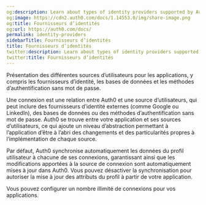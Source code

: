 ```yaml
---
og:description: Learn about types of identity providers supported by Auth0.
og:image: https://cdn2.auth0.com/docs/1.14553.0/img/share-image.png
og:title: Fournisseurs d’identités
og:url: https://auth0.com/docs/
permalink: identity-providers
sidebarTitle: Fournisseurs d’identités
title: Fournisseurs d’identités
twitter:description: Learn about types of identity providers supported by Auth0.
twitter:title: Fournisseurs d’identités
---
```


Présentation des différentes sources d’utilisateurs pour les applications, y compris les fournisseurs d’identité, les bases de données et les méthodes d’authentification sans mot de passe.

Une connexion est une relation entre Auth0 et une source d’utilisateurs, qui peut inclure des fournisseurs d’identité externes (comme Google ou LinkedIn), des bases de données ou des méthodes d’authentification sans mot de passe. Auth0 se trouve entre votre application et ses sources d’utilisateurs, ce qui ajoute un niveau d’abstraction permettant à l’application d’être à l’abri des changements et des particularités propres à l’implémentation de chaque source.

Par défaut, Auth0 synchronise automatiquement les données du profil utilisateur à chacune de ses connexions, garantissant ainsi que les modifications apportées à la source de connexion sont automatiquement mises à jour dans Auth0. Vous pouvez désactiver la synchronisation pour autoriser la mise à jour des attributs du profil à partir de votre application.

Vous pouvez configurer un nombre illimité de connexions pour vos applications.